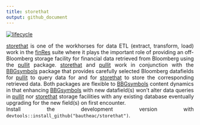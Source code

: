 ```yaml
---
title: storethat
output: github_document
---
```

<style> body {text-align: justify} </style>  

[![lifecycle](https://img.shields.io/badge/lifecycle-experimental-orange.svg)](https://www.tidyverse.org/lifecycle/#experimental)


[storethat](https://bautheac.github.io/storethat/) is one of the workhorses for data ETL (extract, transform, load) work in the [finRes](https://bautheac.github.io/finRes/) suite where it plays the important role of providing an off-Bloomberg storage facility for financial data retrieved from Bloomberg using the [pullit](https://bautheac.github.io/pullit/) package. [storethat](https://bautheac.github.io/storethat/) and [pullit](https://bautheac.github.io/pullit/) work in conjunction with the [BBGsymbols](https://bautheac.github.io/BBGsymbols/) package that provides carefully selected Bloomberg datafields for [pullit](https://bautheac.github.io/pullit/) to query data for and for [storethat](https://bautheac.github.io/storethat/) to store the corresponding retrieved data. Both packages are flexible to [BBGsymbols](https://bautheac.github.io/BBGsymbols/) content dynamics in that enhancing [BBGsymbols](https://bautheac.github.io/BBGsymbols/) with new datafield(s) won't alter data queries in [pullit](https://bautheac.github.io/pullit/) nor [storethat](https://bautheac.github.io/storethat/) storage facilities with any existing database eventually upgrading for the new field(s) on first encounter.  
Install the development version with `devtools::install_github("bautheac/storethat")`.  

